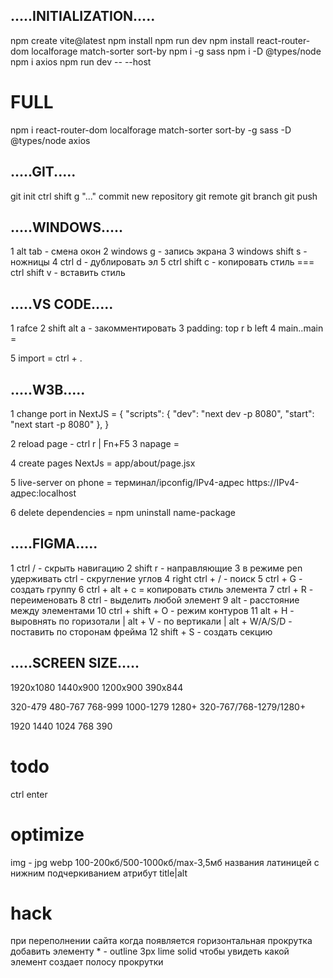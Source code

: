 ## .....INITIALIZATION.....

npm create vite@latest
npm install
npm run dev
npm install react-router-dom localforage match-sorter sort-by
npm i -g sass
npm i -D @types/node
npm i axios
npm run dev -- --host

# FULL

npm i react-router-dom localforage match-sorter sort-by -g sass -D @types/node axios

## .....GIT.....

git init
ctrl shift g "..." commit
new repository
git remote
git branch
git push

## .....WINDOWS.....

1 alt tab - смена окон
2 windows g - запись экрана
3 windows shift s - ножницы
4 ctrl d - дублировать эл
5 ctrl shift c - копировать стиль === ctrl shift v - вставить стиль

## .....VS CODE.....

1 rafce
2 shift alt a - закомментировать
3 padding: top r b left
4 main..main = <main className={styles.main}>
5 import = ctrl + .

## .....W3B.....

1 change port in NextJS =
{
"scripts": {
"dev": "next dev -p 8080",
"start": "next start -p 8080"
},
}

2 reload page - ctrl r | Fn+F5
3 napage =

4 create pages NextJs =
app/about/page.jsx

5 live-server on phone =
терминал/ipconfig/IPv4-адрес
https://IPv4-адрес:localhost

6 delete dependencies =
npm uninstall name-package

## .....FIGMA.....

1 ctrl / - скрыть навигацию
2 shift r - направляющие
3 в режиме pen удерживать ctrl - скругление углов
4 right ctrl + / - поиск
5 ctrl + G - создать группу
6 ctrl + alt + c = копировать стиль элемента
7 ctrl + R - переименовать
8 ctrl - выделить любой элемент
9 alt - расстояние между элементами
10 ctrl + shift + O - режим контуров
11 alt + H - выровнять по горизотали | alt + V - по вертикали | alt + W/A/S/D - поставить по сторонам фрейма
12 shift + S - создать секцию

## .....SCREEN SIZE.....

1920x1080
1440x900
1200x900
390x844

320-479
480-767
768-999
1000-1279
1280+
320-767/768-1279/1280+

1920 1440 1024 768 390

# todo

ctrl enter

# optimize

img - jpg webp 100-200кб/500-1000кб/max-3,5мб
названия латиницей с нижним подчеркиванием
атрибут title|alt

# hack

при переполнении сайта когда появляется горизонтальная прокрутка
добавить элементу \* - outline 3px lime solid чтобы увидеть
какой элемент создает полосу прокрутки
